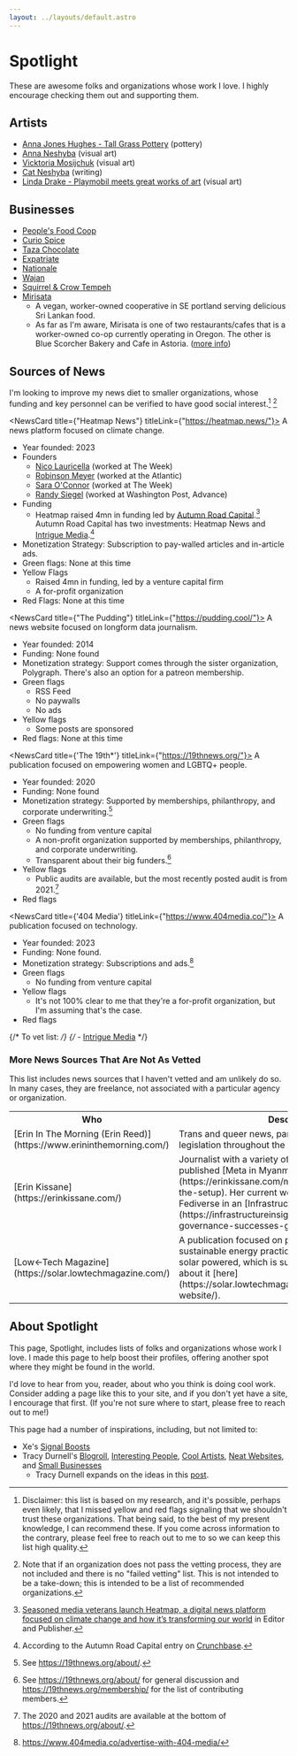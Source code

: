 ```yaml
---
layout: ../layouts/default.astro
---
```



# Spotlight

These are awesome folks and organizations whose work I love. I highly encourage checking them out and supporting them.

## Artists

- [Anna Jones Hughes - Tall Grass Pottery](https://www.etsy.com/shop/TallGrassPottery) (pottery)
- [Anna Neshyba](https://anna-neshyba.squarespace.com/) (visual art)
- [Vicktoria Mosijchuk](https://vmoartist.com/) (visual art)
- [Cat Neshyba](https://catnesh.net/) (writing)
- [Linda Drake - Playmobil meets great works of art](https://www.instagram.com/playmotableaux/) (visual art)

## Businesses

- [People's Food Coop](https://www.peoples.coop/)
- [Curio Spice](https://curiospice.com/)
- [Taza Chocolate](https://tazachocolate.com/)
- [Expatriate](http://expatriatepdx.com/)
- [Nationale](https://www.nationale.us/info)
- [Wajan](https://www.wajanpdx.com/)
- [Squirrel & Crow Tempeh](https://eattempeh.com/)
- [Mirisata](https://mirisata.com/)
  - A vegan, worker-owned cooperative in SE portland serving delicious Sri Lankan food.
  - As far as I'm aware, Mirisata is one of two restaurants/cafes that is a worker-owned co-op currently operating in Oregon. The other is Blue Scorcher Bakery and Cafe in Astoria. ([more info](https://www.pdxmonthly.com/eat-and-drink/2021/03/restaurants-in-portland-and-beyond-look-to-cooperative-ownership-models-during-the-pandemic))

## Sources of News

I'm looking to improve my news diet to smaller organizations, whose funding and key personnel can be verified to have good social interest.[^1] [^2]

<NewsCard title={"Heatmap News"} titleLink={"https://heatmap.news/"}>
A news platform focused on climate change.

- Year founded: 2023
- Founders
  - [Nico Lauricella](https://heatmap.news/u/nicolauricella) (worked at The Week)
  - [Robinson Meyer](https://heatmap.news/u/robinsonmeyer) (worked at the Atlantic)
  - [Sara O'Connor](https://www.linkedin.com/in/sara-o-connor-842a474/) (worked at The Week)
  - [Randy Siegel](https://www.linkedin.com/in/randy-siegel-0269a820/) (worked at Washington Post, Advance)
- Funding
  - Heatmap raised 4mn in funding led by [Autumn Road Capital](https://autumnroad.com/).[^3] Autumn Road Capital has two investments: Heatmap News and [Intrigue Media](https://www.internationalintrigue.io/).[^4]
- Monetization Strategy: Subscription to pay-walled articles and in-article ads.
- Green flags: None at this time
- Yellow Flags
  - Raised 4mn in funding, led by a venture capital firm
  - A for-profit organization
- Red Flags: None at this time

</NewsCard>

<NewsCard title={"The Pudding"} titleLink={"https://pudding.cool/"}>
A news website focused on longform data journalism.

- Year founded: 2014
- Funding: None found
- Monetization strategy: Support comes through the sister organization, Polygraph. There's also an option for a patreon membership.
- Green flags
  - RSS Feed
  - No paywalls
  - No ads
- Yellow flags
  - Some posts are sponsored
- Red flags: None at this time

</NewsCard>

<NewsCard title={'The 19th*'} titleLink={"https://19thnews.org/"}>
A publication focused on empowering women and LGBTQ+ people.

- Year founded: 2020
- Funding: None found
- Monetization strategy: Supported by memberships, philanthropy, and corporate underwriting.[^5]
- Green flags
  - No funding from venture capital
  - A non-profit organization supported by memberships, philanthropy, and corporate underwriting.
  - Transparent about their big funders.[^6]
- Yellow flags
  - Public audits are available, but the most recently posted audit is from 2021.[^7]
- Red flags

</NewsCard>

<NewsCard title={'404 Media'} titleLink={"https://www.404media.co/"}>
A publication focused on technology.

- Year founded: 2023
- Funding: None found.
- Monetization strategy: Subscriptions and ads.[^8]
- Green flags
  - No funding from venture capital
- Yellow flags
  - It's not 100% clear to me that they're a for-profit organization, but I'm assuming that's the case.
- Red flags

</NewsCard>

{/* To vet list: */}
{/* - [Intrigue Media](https://www.internationalintrigue.io/) */}

### More News Sources That Are Not As Vetted

This list includes news sources that I haven't vetted and am unlikely do so. In many cases, they are freelance, not associated with a particular agency or organization.

<table>
  <tr>
    <th>Who</th>
    <th>Description</th>
  </tr>
  <tr>
    <td>[Erin In The Morning (Erin Reed)](https://www.erininthemorning.com/)</td>
    <td>Trans and queer news, particularly focused on legislation throughout the U.S.</td>
  </tr>
  <tr>
    <td>[Erin Kissane](https://erinkissane.com/)</td>
    <td>Journalist with a variety of focuses. In 2023, Erin published [Meta in Myanmar](https://erinkissane.com/meta-in-myanmar-part-i-the-setup). Her current work focuses on the Fediverse in an [Infrastructure Insights](https://infrastructureinsights.fund/projects/fediverse-governance-successes-gaps/) project.</td>
  </tr>
  <tr>
    <td>[Low←Tech Magazine](https://solar.lowtechmagazine.com/)</td>
    <td>A publication focused on past technologies and sustainable energy practices. The website itself is solar powered, which is super cool and you can read about it [here](https://solar.lowtechmagazine.com/about/the-solar-website/).</td>
  </tr>
</table>

## About Spotlight

This page, Spotlight, includes lists of folks and organizations whose work I love. I made this page to help boost their profiles, offering another spot where they might be found in the world.

I'd love to hear from you, reader, about who you think is doing cool work. Consider adding a page like this to your site, and if you don't yet have a site, I encourage that first. (If you're not sure where to start, please free to reach out to me!)

This page had a number of inspirations, including, but not limited to:

- Xe's [Signal Boosts](https://xeiaso.net/signalboost/)
- Tracy Durnell's [Blogroll](https://tracydurnell.com/blogroll/),
  [Interesting People](https://tracydurnell.com/blogroll/interesting-people/),
  [Cool Artists](https://tracydurnell.com/blogroll/cool-artists/),
  [Neat Websites](https://tracydurnell.com/blogroll/neat-websites/), and
  [Small Businesses](https://tracydurnell.com/resources/shopping/)
  - Tracy Durnell expands on the ideas in this [post](https://tracydurnell.com/2022/10/28/expanding-the-blogroll/).

[^1]: Disclaimer: this list is based on my research, and it's possible, perhaps even likely, that I missed yellow and red flags signaling that we shouldn't trust these organizations. That being said, to the best of my present knowledge, I can recommend these. If you come across information to the contrary, please feel free to reach out to me to so we can keep this list high quality.
[^2]: Note that if an organization does not pass the vetting process, they are not included and there is no "failed vetting" list. This is not intended to be a take-down; this is intended to be a list of recommended organizations.
[^3]: [Seasoned media veterans launch Heatmap, a digital news platform focused on climate change and how it’s transforming our world](https://www.editorandpublisher.com/stories/seasoned-media-veterans-launch-heatmap-a-digital-news-platform-focused-on-climate-change-and-how) in Editor and Publisher.
[^4]: According to the Autumn Road Capital entry on [Crunchbase](https://www.crunchbase.com/organization/autumn-road-capital).
[^5]: See https://19thnews.org/about/.
[^6]: See https://19thnews.org/about/ for general discussion and https://19thnews.org/membership/ for the list of contributing members.
[^7]: The 2020 and 2021 audits are available at the bottom of https://19thnews.org/about/.
[^8]: https://www.404media.co/advertise-with-404-media/

